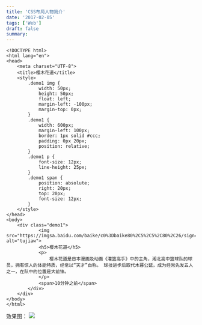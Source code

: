 ```yaml
---
title: 'CSS布局人物简介'
date: '2017-02-05'
tags: ['Web']
draft: false
summary: 
---
```


```
<!DOCTYPE html>
<html lang="en">
<head>
    <meta charset="UTF-8">
    <title>樱木花道</title>
    <style>
        .demo1 img {
            width: 50px;
            height: 50px;
            float: left;
            margin-left: -100px;
            margin-top: 0px;
        }
        .demo1 {
            width: 600px;
            margin-left: 100px;
            border: 1px solid #ccc;
            padding: 0px 20px;
            position: relative;
        }
        .demo1 p {
            font-size: 12px;
            line-height: 25px;
        }
        .demo1 span {
            position: absolute;
            right: 20px;
            top: 20px;
            font-size: 12px;
        }
    </style>
</head>
<body>
    <div class="demo1">
            <img src="https://imgsa.baidu.com/baike/c0%3Dbaike80%2C5%2C5%2C80%2C26/sign=73a145db8194a4c21e2eef796f9d70b0/4e4a20a4462309f7357b09c6740e0cf3d6cad6ca.jpg" alt="tujiaw">
            <h5>樱木花道</h5>
            <p>
                樱木花道是日本漫画及动画《灌篮高手》中的主角，湘北高中篮球队的球员，拥有惊人的体能特质，经常以“天才”自称。 球技进步后取代木暮公延，成为经常先发五人之一，在队中的位置是大前锋。
            </p>
            <span>10分钟之前</span>
        </div>
    </div>
</body>
</html>
```
效果图：
![](https://ww4.sinaimg.cn/large/006y8lValy1fcfstvtdn0j315y07mwgp.jpg)